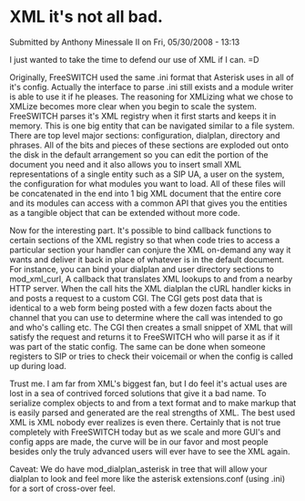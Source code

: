 
# XML it's not all bad. 

 

Submitted by Anthony Minessale II on Fri, 05/30/2008 - 13:13

I just wanted to take the time to defend our use of XML if I can. =D

Originally, FreeSWITCH used the same .ini format that Asterisk uses in all of it's config. Actually the interface to parse .ini still exists and a module writer is able to use it if he pleases. The reasoning for XMLizing what we chose to XMLize becomes more clear when you begin to scale the system. FreeSWITCH parses it's XML registry when it first starts and keeps it in memory. This is one big entity that can be navigated similar to a file system. There are top level major sections: configuration, dialplan, directory and phrases. All of the bits and pieces of these sections are exploded out onto the disk in the default arrangement so you can edit the portion of the document you need and it also allows you to insert small XML representations of a single entity such as a SIP UA, a user on the system, the configuration for what modules you want to load. All of these files will be concatenated in the end into 1 big XML document that the entire core and its modules can access with a common API that gives you the entities as a tangible object that can be extended without more code.

Now for the interesting part. It's possible to bind callback functions to certain sections of the XML registry so that when code tries to access a particular section your handler can conjure the XML on-demand any way it wants and deliver it back in place of whatever is in the default document. For instance, you can bind your dialplan and user directory sections to mod\_xml\_curl, A callback that translates XML lookups to and from a nearby HTTP server. When the call hits the XML dialplan the cURL handler kicks in and posts a request to a custom CGI. The CGI gets post data that is identical to a web form being posted with a few dozen facts about the channel that you can use to determine where the call was intended to go and who's calling etc. The CGI then creates a small snippet of XML that will satisfy the request and returns it to FreeSWITCH who will parse it as if it was part of the static config. The same can be done when someone registers to SIP or tries to check their voicemail or when the config is called up during load.

Trust me. I am far from XML's biggest fan, but I do feel it's actual uses are lost in a sea of contrived forced solutions that give it a bad name. To serialize complex objects to and from a text format and to make markup that is easily parsed and generated are the real strengths of XML. The best used XML is XML nobody ever realizes is even there. Certainly that is not true completely with FreeSWITCH today but as we scale and more GUI's and config apps are made, the curve will be in our favor and most people besides only the truly advanced users will ever have to see the XML again.

Caveat: We do have mod\_dialplan\_asterisk in tree that will allow your dialplan to look and feel more like the asterisk extensions.conf (using .ini) for a sort of cross-over feel.


